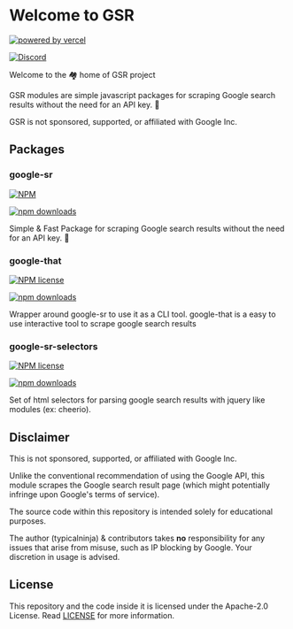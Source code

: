 

# Welcome to GSR 

[![powered by vercel](/images/powered-by-vercel.svg)](https://vercel.com?utm_source=g-sr.vercel.app&utm_campaign=oss)

[![Discord](https://img.shields.io/discord/807868280387665970)](https://discord.gg/ynwckXS9T2)


Welcome to the 🏘️ home of GSR project


GSR modules are simple javascript packages for scraping Google search results without the need for an API key. 🚀

<Callout type="warning" emoji="⚠️">
 GSR is not sponsored, supported, or affiliated with Google Inc.
</Callout>

## Packages

### google-sr

[![NPM](https://img.shields.io/npm/l/google-sr)](https://www.npmjs.com/package/google-sr)

[![npm downloads](https://img.shields.io/npm/dw/google-sr)](https://www.npmjs.com/package/google-sr)

Simple & Fast Package for scraping Google search results without the need for an API key. 🚀

<Cards>
    <Card icon="📚" title="Documentation & Guide" href="/google/sr" />
        <Card icon="📗" title="Typdoc documentation" href="https://typicalninja.github.io/google-sr/modules/google_sr.html" />
    <Card icon="📦" title="Npm page" href="https://www.npmjs.com/package/google-sr" />
</Cards>

### google-that

[![NPM license](https://img.shields.io/npm/l/google-that)](https://www.npmjs.com/package/google-that)

[![npm downloads](https://img.shields.io/npm/dw/google-that)](https://www.npmjs.com/package/google-that)

Wrapper around google-sr to use it as a CLI tool. google-that is a easy to use interactive tool to
scrape google search results

<Cards>
    <Card icon="📚" title="Documentation & Guide" href="/google/that" />
    <Card icon="📦" title="Npm page" href="https://www.npmjs.com/package/google-that" />
</Cards>

### google-sr-selectors

[![NPM license](https://img.shields.io/npm/l/google-sr-selectors)](https://www.npmjs.com/package/google-sr-selectors)

[![npm downloads](https://img.shields.io/npm/dw/google-sr-selectors)](https://www.npmjs.com/package/google-sr-selectors)

Set of html selectors for parsing google search results with jquery like modules (ex: cheerio).

<Cards>
    <Card icon="📚" title="Documentation & Guide" href="/google/selectors" />
     <Card icon="📗" title="Typdoc documentation" href="https://typicalninja.github.io/google-sr/modules/google_sr_selectors.html" />
    <Card icon="📦" title="Npm page" href="https://www.npmjs.com/package/google-sr-selectors" />
</Cards>

## Disclaimer

This is not sponsored, supported, or affiliated with Google Inc.

Unlike the conventional recommendation of using the Google API, this module scrapes the Google search result page (which might potentially infringe upon Google's terms of service).

The source code within this repository is intended solely for educational purposes.

The author (typicalninja) & contributors takes **no** responsibility for any issues that arise from misuse, such as IP blocking by Google. Your discretion in usage is advised.

## License

This repository and the code inside it is licensed under the Apache-2.0 License. Read [LICENSE](./LICENSE) for more information.